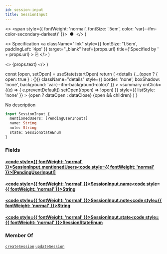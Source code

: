 ```yaml
---
id: session-input
title: SessionInput
---
```


  <>
    <span style={{ fontWeight: 'normal', fontSize: '.5em', color: 'var(--ifm-color-secondary-darkest)' }}>
      &nbsp;●&nbsp;
    </span>
  </>
)

  <>
    Specification
    <a
      className="link"
      style={{ fontSize: '1.5em', paddingLeft: '4px' }}
      target="_blank"
      href={props.url}
      title={'Specified by ' + props.url}
    >
      ⎘
    </a>
  </>
)

  <>
    <span className={props.class}>{props.text}</span>
  </>
)


  const [open, setOpen] = useState(startOpen)
  return (
    <details
      {...(open ? { open: true } : {})}
      className="details"
      style={{ border: 'none', boxShadow: 'none', background: 'var(--ifm-background-color)' }}
    >
      <summary
        onClick={(e) => {
          e.preventDefault()
          setOpen((open) => !open)
        }}
        style={{ listStyle: 'none' }}
      >
        {open ? dataOpen : dataClose}
      </summary>
      {open && children}
    </details>
  )
}

No description

```graphql
input SessionInput {
  mentionedUsers: [PendingUserInput!]
  name: String
  note: String
  state: SessionStateEnum
}
```

### Fields

#### [<code style={{ fontWeight: 'normal' }}>SessionInput.<b>mentionedUsers</b></code>](#)<Bullet />[<code style={{ fontWeight: 'normal' }}><b>[PendingUserInput!]</b></code>](/api/types/inputs/pending-user-input.mdx) <Badge class="badge badge--secondary " text="list"/> <Badge class="badge badge--secondary " text="input"/>

#### [<code style={{ fontWeight: 'normal' }}>SessionInput.<b>name</b></code>](#)<Bullet />[<code style={{ fontWeight: 'normal' }}><b>String</b></code>](/api/types/scalars/string.mdx) <Badge class="badge badge--secondary " text="scalar"/>

#### [<code style={{ fontWeight: 'normal' }}>SessionInput.<b>note</b></code>](#)<Bullet />[<code style={{ fontWeight: 'normal' }}><b>String</b></code>](/api/types/scalars/string.mdx) <Badge class="badge badge--secondary " text="scalar"/>

#### [<code style={{ fontWeight: 'normal' }}>SessionInput.<b>state</b></code>](#)<Bullet />[<code style={{ fontWeight: 'normal' }}><b>SessionStateEnum</b></code>](/api/types/enums/session-state-enum.mdx) <Badge class="badge badge--secondary " text="enum"/>

### Member Of

[`createSession`](/api/operations/mutations/create-session.mdx) <Badge class="badge badge--secondary badge--relation" text="mutation"/><Bullet />[`updateSession`](/api/operations/mutations/update-session.mdx) <Badge class="badge badge--secondary badge--relation" text="mutation"/>
